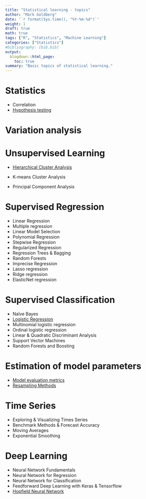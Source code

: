 ```yaml
---
title: "Statistical learning - topics"
author: "Mark Goldberg"
date: '`r format(Sys.time(), "%Y-%m-%d")`'
weight: 1
draft: true
math: true
tags: ["R", "Statistics", "Machine Learning"]
categories: ["Statistics"]
#bibliography: [bib.bib]
output:
  blogdown::html_page:
    toc: true
summary: "Basic topics of statistical learning."
---
```

# Statistics
* Correlation
* [Hypothesis testing](/post/statistics/hypothesis_testing/hypothesis_testing/)

# Variation analysis

# Unsupervised Learning
* [Hierarchical Cluster Analysis](/post/statistics/hierarchical_cluster/hierarchical_cluster/)
* K-means Cluster Analysis

* Principal Component Analysis

# Supervised Regression
* Linear Regression
* Multiple regression
* Linear Model Selection
* Polynomial Regression
* Stepwise Regression
* Regularized Regression
* Regression Trees & Bagging
* Random Forests
* Imprecise Regression
* Lasso regression
* Ridge regression
* ElasticNet regression

# Supervised Classification
* Naïve Bayes
* [Logistic Regression](/post/statistics/logistic_regression/logistic_regression)
* Multinomial logistic regression
* Ordinal logistic regression
* Linear & Quadratic Discriminant Analysis
* Support Vector Machines
* Random Forests and Boosting

# Estimation of model parameters
* [Model evaluation metrics](/post/statistics/model_evaluation_metrics/model_evaluation_metrics)
* [Resampling Methods](/post/statistics/resampling_methods/resampling_methods)

# Time Series
* Exploring & Visualizing Times Series
* Benchmark Methods & Forecast Accuracy
* Moving Averages
* Exponential Smoothing

# Deep Learning
* Neural Network Fundamentals
* Neural Network for Regression
* Neural Network for Classification
* Feedforward Deep Learning with Keras & Tensorflow
* [Hopfield Neural Network](/post/statistics/hopfield_network/hopfield_network)